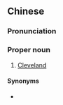 {{also|克里夫兰}}
==Chinese==
{{zh-forms|s=克里夫兰|gloss=-}}

===Pronunciation===
{{zh-pron
|m=Kèlǐfūlán
|cat=pn
}}

===Proper noun===
{{zh-proper noun}}

# [[Cleveland]]

====Synonyms====
* {{zh-l|克利夫蘭/克利夫兰}}